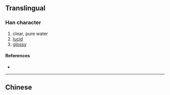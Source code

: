{{character info/new}}
{{also|瀅}}
==Translingual==

===Han character===
{{Han char|rn=85|rad=水|as=10|sn=13|four=|canj=ETBI|ids=⿰氵莹}}

# clear, pure water
# [[lucid]]
# [[glossy]]

====References====
* {{Han ref|kx=0643.241|hdz=31694.051|uh=6EE2|ud=28386}}

----

==Chinese==
{{zh-see|瀅}}
